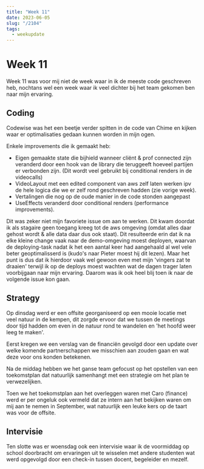 ```yaml
---
title: "Week 11"
date: 2023-06-05
slug: "/2104"
tags:
  - weekupdate
---
```


# Week 11

Week 11 was voor mij niet de week waar in ik de meeste code geschreven heb, nochtans wel een week waar ik veel dichter bij het team gekomen ben naar mijn ervaring.

## Coding

Codewise was het een beetje verder spitten in de code van Chime en kijken waar er optimalisaties gedaan kunnen worden in mijn ogen.

Enkele improvements die ik gemaakt heb:

- Eigen gemaakte state die bijhield wanneer cliënt & prof connected zijn veranderd door een hook van de library die teruggeeft hoeveel partijen er verbonden zijn. (Dit wordt veel gebruikt bij conditional renders in de videocalls)
- VideoLayout met een edited component van aws zelf laten werken ipv de hele logica die we er zelf rond geschreven hadden (zie vorige week).
- Vertalingen die nog op de oude manier in de code stonden aangepast
- UseEffects veranderd door conditional renders (performance improvements).

Dit was zeker niet mijn favoriete issue om aan te werken. Dit kwam doordat ik als stagaire geen toegang kreeg tot de aws omgeving (omdat alles daar gehost wordt & alle data daar dus ook staat). Dit resulteerde erin dat ik na elke kleine change vaak naar de demo-omgeving moest deployen, waarvan de deploying-task nadat ik het een aantal keer had aangehaald al wel vele beter geoptimalisserd is (kudo's naar Pieter moest hij dit lezen).
Maar het punt is dus dat ik hierdoor vaak wel gewoon even met mijn 'vingers zat te draaien' terwijl ik op de deploys moest wachten wat de dagen trager laten voorbijgaan naar mijn ervaring. Daarom was ik ook heel blij toen ik naar de volgende issue kon gaan.

## Strategy

Op dinsdag werd er een offsite georganiseerd op een mooie locatie met veel natuur in de kempen, dit zorgde ervoor dat we tussen de meetings door tijd hadden om even in de natuur rond te wandelen en 'het hoofd weer leeg te maken'.

Eerst kregen we een verslag van de financiën gevolgd door een update over welke komende partnerschappen we misschien aan zouden gaan en wat deze voor ons konden betekenen.

Na de middag hebben we het ganse team gefocust op het opstellen van een toekomstplan dat natuurlijk samenhangt met een strategie om het plan te verwezelijken.

Toen we het toekomstplan aan het overleggen waren met Caro (finance) werd er per ongeluk ook vermeld dat ze intern aan het bekijken waren om mij aan te nemen in September, wat natuurlijk een leuke kers op de taart was voor de offsite.

## Intervisie

Ten slotte was er woensdag ook een intervisie waar ik de voormiddag op school doorbracht om ervaringen uit te wisselen met andere studenten wat werd opgevolgd door een check-in tussen docent, begeleider en mezelf.
